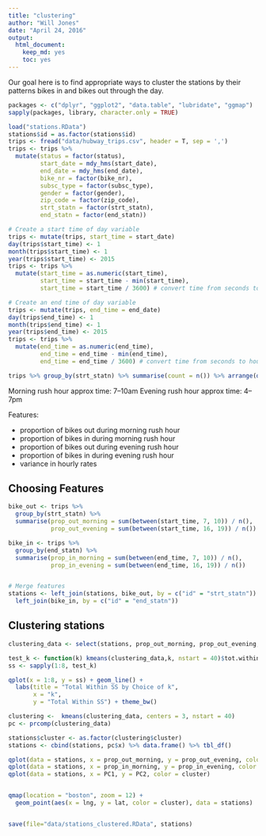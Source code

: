 ```yaml
---
title: "clustering"
author: "Will Jones"
date: "April 24, 2016"
output: 
  html_document: 
    keep_md: yes
    toc: yes
---
```


Our goal here is to find appropriate ways to cluster the stations by their
patterns bikes in and bikes out through the day. 

```r
packages <- c("dplyr", "ggplot2", "data.table", "lubridate", "ggmap")
sapply(packages, library, character.only = TRUE)
```


```r
load("stations.RData")
stations$id = as.factor(stations$id)
trips <- fread("data/hubway_trips.csv", header = T, sep = ',')
trips <- trips %>%
  mutate(status = factor(status),
         start_date = mdy_hms(start_date),
         end_date = mdy_hms(end_date),
         bike_nr = factor(bike_nr),
         subsc_type = factor(subsc_type),
         gender = factor(gender),
         zip_code = factor(zip_code),
         strt_statn = factor(strt_statn),
         end_statn = factor(end_statn))

# Create a start time of day variable
trips <- mutate(trips, start_time = start_date)
day(trips$start_time) <- 1
month(trips$start_time) <- 1
year(trips$start_time) <- 2015
trips <- trips %>%
  mutate(start_time = as.numeric(start_time),
         start_time = start_time - min(start_time),
         start_time = start_time / 3600) # convert time from seconds to hours

# Create an end time of day variable
trips <- mutate(trips, end_time = end_date)
day(trips$end_time) <- 1
month(trips$end_time) <- 1
year(trips$end_time) <- 2015
trips <- trips %>%
  mutate(end_time = as.numeric(end_time),
         end_time = end_time - min(end_time),
         end_time = end_time / 3600) # convert time from seconds to hours
```


```r
trips %>% group_by(strt_statn) %>% summarise(count = n()) %>% arrange(desc(count))
```

Morning rush hour approx time: 7--10am
Evening rush hour approx time: 4--7pm

Features:

- proportion of bikes out during morning rush hour
- proportion of bikes in during morning rush hour
- proportion of bikes out during evening rush hour
- proportion of bikes in during evening rush hour
- variance in hourly rates

## Choosing Features

```r
bike_out <- trips %>%
  group_by(strt_statn) %>%
  summarise(prop_out_morning = sum(between(start_time, 7, 10)) / n(),
            prop_out_evening = sum(between(start_time, 16, 19)) / n())

bike_in <- trips %>%
  group_by(end_statn) %>%
  summarise(prop_in_morning = sum(between(end_time, 7, 10)) / n(),
            prop_in_evening = sum(between(end_time, 16, 19)) / n())


# Merge features
stations <- left_join(stations, bike_out, by = c("id" = "strt_statn")) %>%
  left_join(bike_in, by = c("id" = "end_statn"))
```

## Clustering stations

```r
clustering_data <- select(stations, prop_out_morning, prop_out_evening, prop_in_morning, prop_in_evening)

test_k <- function(k) kmeans(clustering_data,k, nstart = 40)$tot.withinss
ss <- sapply(1:8, test_k)

qplot(x = 1:8, y = ss) + geom_line() +
  labs(title = "Total Within SS by Choice of k",
       x = "k",
       y = "Total Within SS") + theme_bw()

clustering <-  kmeans(clustering_data, centers = 3, nstart = 40)
pc <- prcomp(clustering_data)

stations$cluster <- as.factor(clustering$cluster)
stations <- cbind(stations, pc$x) %>% data.frame() %>% tbl_df()

```

```r
qplot(data = stations, x = prop_out_morning, y = prop_out_evening, color = cluster)
qplot(data = stations, x = prop_in_morning, y = prop_in_evening, color = cluster)
qplot(data = stations, x = PC1, y = PC2, color = cluster)


qmap(location = "boston", zoom = 12) + 
  geom_point(aes(x = lng, y = lat, color = cluster), data = stations)


save(file="data/stations_clustered.RData", stations)
```